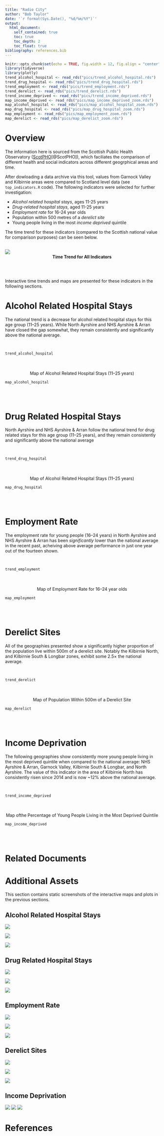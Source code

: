 ```yaml
---
title: "Radio City"
author: "Bob Taylor"
date: '`r format(Sys.Date(), "%d/%m/%Y")`'
output:
  html_document:
    self_contained: true
    toc: true
    toc_depth: 2
    toc_float: true
bibliography: references.bib
---
```


```r
knitr::opts_chunk$set(echo = TRUE, fig.width = 12, fig.align = "center")
library(tidyverse)
library(plotly)
trend_alcohol_hospital <- read_rds("pics/trend_alcohol_hospital.rds")
trend_drug_hospital <- read_rds("pics/trend_drug_hospital.rds")
trend_employment <- read_rds("pics/trend_employment.rds")
trend_derelict <- read_rds("pics/trend_derelict.rds")
trend_income_deprived <- read_rds("pics/trend_income_deprived.rds")
map_income_deprived <- read_rds("pics/map_income_deprived_zoom.rds")
map_alcohol_hospital <- read_rds("pics/map_alcohol_hospital_zoom.rds")
map_drug_hospital <- read_rds("pics/map_drug_hospital_zoom.rds")
map_employment <- read_rds("pics/map_employment_zoom.rds")
map_derelict <- read_rds("pics/map_derelict_zoom.rds")
```

# Overview

The information here is sourced from the Scottish Public Health Observatory ([ScotPHO](https://www.scotpho.org.uk/)[@ScotPHO]), which faciliates the comparison of different health and social indicators across different geogrphical areas and time.

After dowloading a data archive via this tool, values from Garnock Valley and Kilbirnie areas were compared to Scotland level data (see `top_indicators.R` code). The following indicators were selected for further investigation:

<!-- * Young people living in the most income deprived quintile             -->
<!-- * Population within 500 metres of a derelict site                      -->
<!-- * Child protection with parental alcohol misuse                        -->
<!-- * All-cause mortality among the 15-44 year olds                        -->
<!-- * Drug-related hospital stays, aged 11-25 years                        -->
<!-- * Road traffic accident casualties                                     -->
<!-- * Children referred to the Children's Reporter for care and protection -->
<!-- * Child protection with parental drug or alcohol misuse                -->
<!-- * Child protection with parental drug misuse                           -->
<!-- * People living in 15% most 'access deprived' areas -->

* *Alcohol related hospital stays*, ages 11-25 years
* *Drug-related hospital stays*, aged 11-25 years   
* *Employment rate* for 16-24 year olds
* Population within 500 metres of a *derelict site* 
* Young people living in the most *income deprived* quintile         

The time trend for these indicators (compared to the Scottish national value for comparison purposes) can be seen below.

<br>
![](pics/all_trends.png)
<center>**Time Trend for All Indicators**</center>
<br><br>

Interactive time trends and maps are presented for these indicators in the following sections.

# Alcohol Related Hospital Stays

The national trend is a decrease for alcohol related hospital stays for this age group (11–25 years). While North Ayrshire and NHS Ayrshire & Arran have closed the gap somewhat, they remain consistently and significantly above the national average.

<br>
```r
trend_alcohol_hospital
```

<br><br>
<center>Map of Alcohol Related Hospital Stays (11–25 years)</center>
```r
map_alcohol_hospital
```
<br><br>

# Drug Related Hospital Stays

North Ayrshire and NHS Ayrshire & Arran follow the national trend for drug related stays for this age group (11–25 years), and they remain consistently and significantly above the national average

<br>
```r
trend_drug_hospital
```

<br><br>
<center>Map of Alcohol Related Hospital Stays (11–25 years)</center>
```r
map_drug_hospital
```
<br><br>

# Employment Rate

The employment rate for young people (16–24 years) in North Ayrshire and NHS Ayrshire & Arran has been  *significantly* lower than the national average in the recent past, acheiving above average performance in just one year out of the fourteen shown.

<br>
```r
trend_employment
```

<br><br>
<center>Map of Employment Rate for 16–24 year olds</center>
```r
map_employment
```
<br><br>

# Derelict Sites

All of the geographies presented show a significantly higher proportion of the population live within 500m of a derelict site. Notably the Kilbirnie North, and Kilbirnie South & Longbar zones, exhibit some 2.5&#215; the national average.

<br>
```r
trend_derelict
```

<br><br>
<center>Map of Population Within 500m of a Derelict Site</center>
```r
map_derelict
```
<br><br>


# Income Deprivation

The following geographies show consistently more young people living in the most deprived quintile when compared to the national average: NHS Ayrshire & Arran, Garnock Valley, Kilbirnie South & Longbar, and North Ayrshire. The value of this indicator in the area of Kilbirnie North has consistently risen since 2014 and is now ~12% above the national average.

<br>
```r
trend_income_deprived
```


<br><br>
<center>Map ofthe Percentage of Young People Living in the Most Deprived Quintile</center>
```r
map_income_deprived
```
<br><br>

# Related Documents

# Additional Assets

This section contains static screenshots of the interactive maps and plots in the previous sections.

## Alcohol Related Hospital Stays

![](pics/trend_alcohol_hospital.png)


![](pics/map_alcohol_hospital_scot.png)

![](pics/map_alcohol_hospital_zoom.png)

## Drug Related Hospital Stays

![](pics/trend_drug_hospital.png)

![](pics/map_drug_hospital_scot.png)

![](pics/map_drug_hospital_zoom.png)

## Employment Rate

![](pics/trend_employment.png)

![](pics/map_employment_scot.png)

![](pics/map_employment_zoom.png)

## Derelict Sites

![](pics/trend_derelict.png)

![](pics/map_derelict_scot.png)

![](pics/map_derelict_zoom.png)

## Income Deprivation

![](pics/trend_income_deprived.png)
![](pics/map_income_deprived_scot.png)
![](pics/map_income_deprived_zoom.png)


# References

